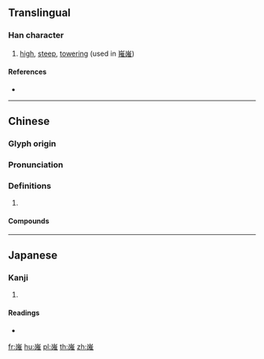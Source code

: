 {{character info/new}}
==Translingual==

===Han character===
{{Han char|rn=46|rad=山|as=11|sn=14|four=22614|canj=UROG|ids=⿱山唯}}

# {{label|zh|archaic}} [[high]], [[steep]], [[towering]] (used in [[嶊嶉]])

====References====
* {{Han ref|kx=0319.040|dkj=08430|dj=0619.140|hdz=10794.090|uh=5D89|ud=23945|bh=E1AB|bd=57771}}

----

==Chinese==
{{zh-forms}}

===Glyph origin===
{{Han etym}}

===Pronunciation===
{{zh-pron
|m=cuī
|c=ceoi1
|mc=y
|oc=y
|ma=
|cat=a
}}

===Definitions===
{{zh-hanzi}}

# {{rfdef|zh}}

====Compounds====
{{zh-der|嶊嶉}}

----

==Japanese==

===Kanji===
{{ja-kanji|grade=|rs=山11}}

# {{defn|lang=ja|sort=山11}}

====Readings====
* {{ja-readings|on=[[すい]] (sui), [[し]] (shi)|kun=}}

[[fr:嶉]]
[[hu:嶉]]
[[pl:嶉]]
[[th:嶉]]
[[zh:嶉]]